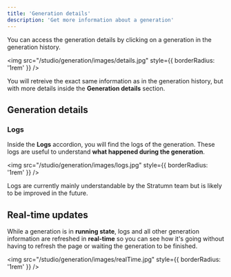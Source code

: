 ```yaml
---
title: 'Generation details'
description: 'Get more information about a generation'
---
```


You can access the generation details by clicking on a generation in the generation history.

<img
  src="/studio/generation/images/details.jpg"
  style={{ borderRadius: '1rem' }}
/>

You will retreive the exact same information as in the generation history, but with more details inside the **Generation details** section.

## Generation details

### Logs

Inside the **Logs** accordion, you will find the logs of the generation. These logs are useful to understand **what happened during the generation**.

<img
  src="/studio/generation/images/logs.jpg"
  style={{ borderRadius: '1rem' }}
/>

<Note>
  Logs are currently mainly understandable by the Stratumn team but is likely to
  be improved in the future.
</Note>

## Real-time updates

While a generation is in **running state**, logs and all other generation information are refreshed in **real-time** so you can see how it's going without having to refresh the page or waiting the generation to be finished.

<img
  src="/studio/generation/images/realTime.jpg"
  style={{ borderRadius: '1rem' }}
/>
